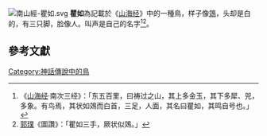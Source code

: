[[File:南山經-瞿如.svg|right]]
'''瞿如'''為記載於《[[山海经|山海经]]》中的一種鳥，样子像[[鵁|鵁]]，头却是白的，有三只脚，脸像人。叫声是自己的名字<ref>《[[山海经|山海经]]·南次三经》：「东五百里，曰祷过之山，其上多金玉，其下多犀、兕，多象。有鸟焉，其状如鵁而白首，三足，人面，其名曰瞿如，其鸣自号也。」</ref><ref>[[郭璞|郭璞]]《圖讚》：「瞿如三手，厥状似鵁。」</ref>。

== 參考文獻 ==
{{reflist}}

[[Category:神話傳說中的鳥|Category:神話傳說中的鳥]]